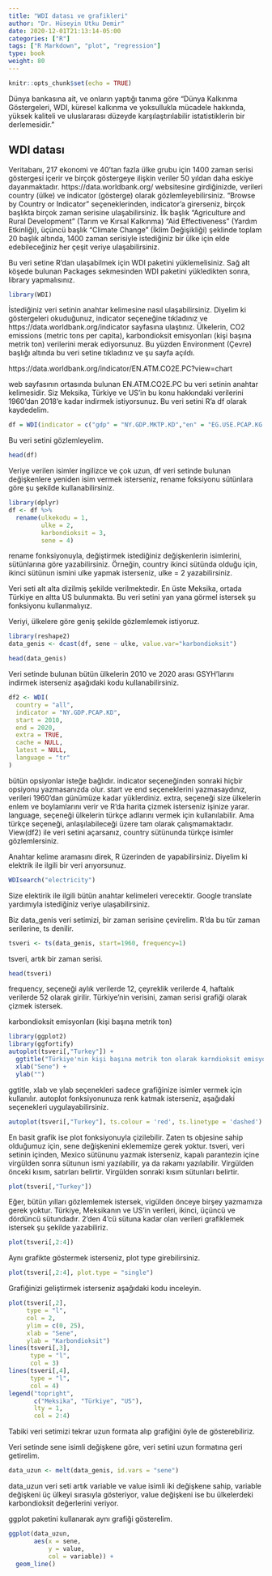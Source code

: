 ```yaml
---
title: "WDI datası ve grafikleri"
author: "Dr. Hüseyin Utku Demir"
date: 2020-12-01T21:13:14-05:00
categories: ["R"]
tags: ["R Markdown", "plot", "regression"]
type: book
weight: 80
---
```


```r
knitr::opts_chunk$set(echo = TRUE)
```

Dünya bankasına ait, ve onların yaptığı tanıma göre "Dünya Kalkınma Göstergeleri, WDI, küresel kalkınma ve yoksullukla mücadele hakkında, yüksek kaliteli ve uluslararası düzeyde karşılaştırılabilir istatistiklerin bir derlemesidir."

<!--more-->

## WDI datası

Veritabanı, 217 ekonomi ve 40'tan fazla ülke grubu için 1400 zaman serisi göstergesi içerir ve birçok göstergeye ilişkin veriler 50 yıldan daha eskiye dayanmaktadır.
https://data.worldbank.org/ websitesine girdiğinizde, verileri country (ülke) ve indicator (gösterge) olarak gözlemleyebilirsiniz. "Browse by Country or Indicator" seçeneklerinden, indicator'a girerseniz, birçok başlıkta birçok zaman serisine ulaşabilirsiniz. İlk başlık "Agriculture and Rural Development" (Tarım ve Kırsal Kalkınma) "Aid Effectiveness" (Yardım Etkinliği), üçüncü başlık "Climate Change" (İklim Değişikliği) şeklinde toplam 20 başlık altında, 1400 zaman serisiyle istediğiniz bir ülke için elde edebileceğiniz her çeşit veriye ulaşabilirsiniz.

Bu veri setine R'dan ulaşabilmek için WDI paketini yüklemelisiniz. Sağ alt köşede bulunan Packages sekmesinden WDI paketini yükledikten sonra, library yapmalısınız.

```r
library(WDI)
```

İstediğiniz veri setinin anahtar kelimesine nasıl ulaşabilirsiniz. Diyelim ki göstergeleri okuduğunuz, indicator seçeneğine tıkladınız ve https://data.worldbank.org/indicator sayfasına ulaştınız. Ülkelerin, CO2 emissions  (metric tons per capita), karbondioksit emisyonları (kişi başına metrik ton) verilerini merak ediyorsunuz. Bu yüzden Environment (Çevre) başlığı altında bu veri setine tıkladınız ve şu sayfa açıldı.

https://data.worldbank.org/indicator/EN.ATM.CO2E.PC?view=chart

web sayfasının ortasında bulunan EN.ATM.CO2E.PC bu veri setinin anahtar kelimesidir. Siz Meksika, Türkiye ve US'in bu konu hakkındaki verilerini 1960'dan 2018'e kadar indirmek istiyorsunuz. Bu veri setini R'a df olarak kaydedelim.

```r
df = WDI(indicator = c("gdp" = "NY.GDP.MKTP.KD","en" = "EG.USE.PCAP.KG.OE"), country = "all", start=1980, end=2014)
```

Bu veri setini gözlemleyelim.

```r
head(df)
```

Veriye verilen isimler ingilizce ve çok uzun, df veri setinde bulunan değişkenlere yeniden isim vermek isterseniz, rename foksiyonu sütünlara göre şu şekilde kullanabilirsiniz. 


```r
library(dplyr)
df <- df %>%
  rename(ulkekodu = 1,
         ulke = 2,
         karbondioksit = 3,
         sene = 4)
```

rename fonksiyonuyla, değiştirmek istediğiniz değişkenlerin isimlerini, sütünlarına göre yazabilirsiniz. Örneğin, country ikinci sütünda olduğu için, ikinci sütünun ismini ulke yapmak isterseniz, ulke = 2 yazabilirsiniz.

Veri seti alt alta dizilmiş şekilde verilmektedir. En üste Meksika, ortada Türkiye en altta US bulunmakta. Bu veri setini yan yana görmel istersek şu fonksiyonu kullanmalıyız. 

Veriyi, ülkelere göre geniş şekilde gözlemlemek istiyoruz.

```r
library(reshape2)
data_genis <- dcast(df, sene ~ ulke, value.var="karbondioksit")
```

```r
head(data_genis)
```

Veri setinde bulunan bütün ülkelerin 2010 ve 2020 arası GSYH'larını indirmek isterseniz aşağıdaki kodu kullanabilirsiniz.

```r
df2 <- WDI(
  country = "all",
  indicator = "NY.GDP.PCAP.KD",
  start = 2010,
  end = 2020,
  extra = TRUE,
  cache = NULL,
  latest = NULL,
  language = "tr"
)
```

bütün opsiyonlar isteğe bağlıdır. indicator seçeneğinden sonraki hiçbir opsiyonu yazmasanızda olur. start ve end seçeneklerini yazmasaydınız, verileri 1960'dan günümüze kadar yüklerdiniz. extra, seçeneği size ülkelerin enlem ve boylamlarını verir ve R'da harita çizmek isterseniz işinize yarar. language, seçeneği ülkelerin türkçe adlarını vermek için kullanılabilir. Ama türkçe seçeneği, anlaşılabileceği üzere tam olarak çalışmamaktadır. View(df2) ile veri setini açarsanız, country sütünunda türkçe isimler gözlemlersiniz.

Anahtar kelime aramasını direk, R üzerinden de yapabilirsiniz. Diyelim ki elektrik ile ilgili bir veri arıyorsunuz.

```r
WDIsearch("electricity") 
```

Size elektirik ile ilgili bütün anahtar kelimeleri verecektir. Google translate yardımıyla istediğiniz veriye ulaşabilirsiniz.


Biz data_genis veri setimizi, bir zaman serisine çevirelim. R'da bu tür zaman serilerine, ts denilir.

```r
tsveri <- ts(data_genis, start=1960, frequency=1)
```

tsveri, artık bir zaman serisi.


```r
head(tsveri)
```

frequency, seçeneği aylık verilerde 12, çeyreklik verilerde 4, haftalık verilerde 52 olarak girilir. Türkiye'nin verisini, zaman serisi grafiği olarak çizmek istersek.

karbondioksit emisyonları (kişi başına metrik ton)

```r
library(ggplot2)
library(ggfortify)
autoplot(tsveri[,"Turkey"]) +
  ggtitle("Türkiye'nin kişi başına metrik ton olarak karndioksit emisyonu") +
  xlab("Sene") +
  ylab("")
```

ggtitle, xlab ve ylab seçenekleri sadece grafiğinize isimler vermek için kullanılır. autoplot fonksiyonunuza renk katmak isterseniz, aşağıdaki seçenekleri uygulayabilirsiniz.

```r
autoplot(tsveri[,"Turkey"], ts.colour = 'red', ts.linetype = 'dashed')
```
En basit grafik ise plot fonksiyonuyla çizilebilir. Zaten ts objesine sahip olduğumuz için, sene değişkenini eklememize gerek yoktur. tsveri, veri setinin içinden, Mexico sütünunu yazmak isterseniz, kapalı parantezin içine virgülden sonra sütunun ismi yazılabilir, ya da rakamı yazılabilir. Virgülden önceki kısım, satırları belirtir. Virgülden sonraki kısım sütunları belirtir.

```r
plot(tsveri[,"Turkey"])
```
Eğer, bütün yılları gözlemlemek istersek, vigülden önceye birşey yazmamıza gerek yoktur. Türkiye, Meksikanın ve US'in verileri, ikinci, üçüncü ve dördüncü sütundadır. 2'den 4'cü sütuna kadar olan verileri grafiklemek istersek şu şekilde yazabiliriz.


```r
plot(tsveri[,2:4])
```

Aynı grafikte göstermek isterseniz, plot type girebilirsiniz.

```r
plot(tsveri[,2:4], plot.type = "single")
```
Grafiğinizi geliştirmek isterseniz aşağıdaki kodu inceleyin.

```r
plot(tsveri[,2],
     type = "l",
     col = 2,
     ylim = c(0, 25),
     xlab = "Sene",
     ylab = "Karbondioksit")
lines(tsveri[,3],
      type = "l",
      col = 3)
lines(tsveri[,4],
      type = "l",
      col = 4)
legend("topright",                           
       c("Meksika", "Türkiye", "US"),
       lty = 1,
       col = 2:4)
```

Tabiki veri setimizi tekrar uzun formata alıp grafiğini öyle de gösterebiliriz.

Veri setinde sene isimli değişkene göre, veri setini uzun formatına geri getirelim.

```r
data_uzun <- melt(data_genis, id.vars = "sene") 
```

data_uzun veri seti artık variable ve value isimli iki değişkene sahip, variable değişkeni üç ülkeyi sırasıyla gösteriyor, value değişkeni ise bu ülkelerdeki karbondioksit değerlerini veriyor.

ggplot paketini kullanarak aynı grafiği gösterelim.

```r
ggplot(data_uzun,                           
       aes(x = sene,
           y = value,
           col = variable)) +
  geom_line()
```


